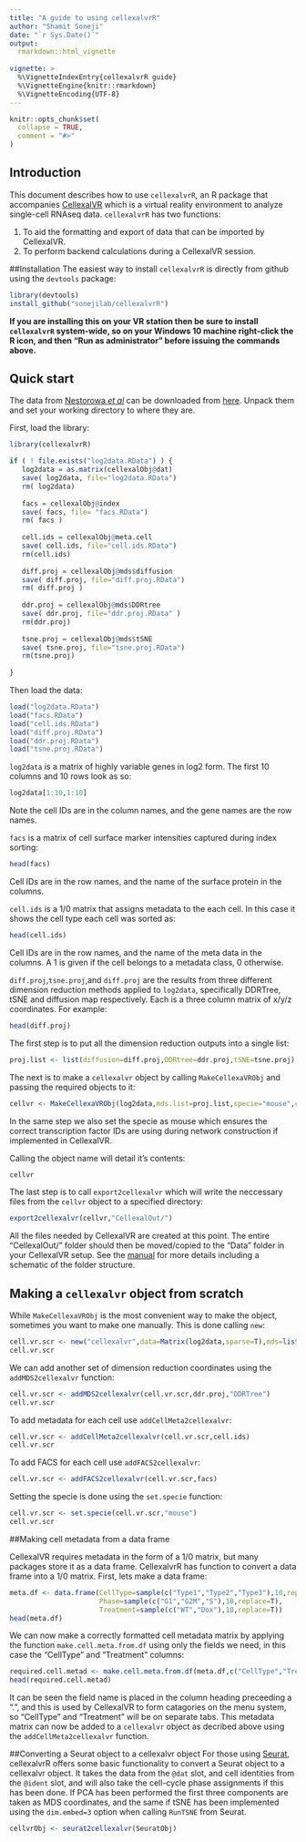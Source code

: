 ```yaml
---
title: "A guide to using cellexalvrR"
author: "Shamit Soneji"
date: "`r Sys.Date()`"
output:
  rmarkdown::html_vignette
  
vignette: >
  %\VignetteIndexEntry{cellexalvrR guide}
  %\VignetteEngine{knitr::rmarkdown}
  %\VignetteEncoding{UTF-8}
---
```


```r
knitr::opts_chunk$set(
  collapse = TRUE,
  comment = "#>"
)
```

## Introduction

This document describes how to use `cellexalvrR`, an R package that accompanies [CellexalVR](wwww.cellexalvr.med.lu.se) which is a virtual reality environment to analyze single-cell RNAseq data. `cellexalvrR` has two functions:

1. To aid the formatting and export of data that can be imported by CellexalVR.
2. To perform backend calculations during a CellexalVR session.

##Installation
The easiest way to install `cellexalvrR` is directly from github using the `devtools` package:

```r
library(devtools)
install_github("sonejilab/cellexalvrR")
```

**If you are installing this on your VR station then be sure to install `cellexalvrR` system-wide, so on your Windows 10 machine right-click the R icon, and then "Run as administrator" before issuing the commands above.**


## Quick start

The data from [Nestorowa *et al*](http://www.bloodjournal.org/content/128/8/e20.long?sso-checked=true) can be downloaded from [here](https://www.cellexalvr.med.lu.se/download#). Unpack them and set your working directory to where they are.

First, load the library:

```r
library(cellexalvrR)

if ( ! file.exists("log2data.RData") ) {
   log2data = as.matrix(cellexalObj@dat)
   save( log2data, file="log2data.RData")
   rm( log2data)
   
   facs = cellexalObj@index
   save( facs, file= "facs.RData")
   rm( facs )
   
   cell.ids = cellexalObj@meta.cell
   save( cell.ids, file="cell.ids.RData")
   rm(cell.ids)
   
   diff.proj = cellexalObj@mds$diffusion
   save( diff.proj, file="diff.proj.RData")
   rm( diff.proj )
   
   ddr.proj = cellexalObj@mds$DDRtree
   save( ddr.proj, file="ddr.proj.RData" )
   rm(ddr.proj)
   
   tsne.proj = cellexalObj@mds$tSNE
   save( tsne.proj, file="tsne.proj.RData")
   rm(tsne.proj)
   
}
```

Then load the data:
```r
	
load("log2data.RData")
load("facs.RData")
load("cell.ids.RData")
load("diff.proj.RData")
load("ddr.proj.RData")
load("tsne.proj.RData")
```

`log2data` is a matrix of highly variable genes in log2 form. The first 10 columns and 10 rows look as so:

```r
log2data[1:10,1:10]
```
Note the cell IDs are in the column names, and the gene names are the row names.

`facs` is a matrix of cell surface marker intensities captured during index sorting:

```r
head(facs)
```
Cell IDs are in the row names, and the name of the surface protein in the columns.

`cell.ids` is a 1/0 matrix that assigns metadata to the each cell. In this case it shows the cell type 
each cell was sorted as:

```r
head(cell.ids)
```
Cell IDs are in the row names, and the name of the meta data in the columns. A 1 is given if the cell 
belongs to a metadata class, 0 otherwise.

`diff.proj`,`tsne.proj`,and `diff.proj` are the results from three different dimension reduction methods 
applied to `log2data`, specifically DDRTree, tSNE and diffusion map respectively. Each is a three column matrix 
of x/y/z coordinates. For example:

```r
head(diff.proj)
```

The first step is to put all the dimension reduction outputs into a single list:

```r
proj.list <- list(diffusion=diff.proj,DDRtree=ddr.proj,tSNE=tsne.proj)
```

The next is to make a `cellexalvr` object by calling `MakeCellexaVRObj` and passing the required objects to it:

```r
cellvr <- MakeCellexaVRObj(log2data,mds.list=proj.list,specie="mouse",cell.meta=cell.ids,facs.data=facs)
```
In the same step we also set the specie as mouse which ensures the correct 
transcription factor IDs are using during network construction if implemented in CellexalVR.

Calling the object name will detail it's contents:

```r
cellvr
```

The last step is to call `export2cellexalvr` which will write the neccessary files from the `cellvr` object 
to a specified directory:

```r
export2cellexalvr(cellvr,"CellexalOut/")
```

All the files needed by CellexalVR are created at this point. The entire "CellexalOut/" folder should then be 
moved/copied to the "Data" folder in your CellexalVR setup. See the [manual](https://www.cellexalvr.med.lu.se/manual)
 for more details including a schematic of the folder structure.

## Making a `cellexalvr` object from scratch
While `MakeCellexaVRObj` is the most convenient way to make the object, sometimes you want to make one manually. 
This is done calling `new`:

```r
cell.vr.scr <- new("cellexalvr",data=Matrix(log2data,sparse=T),mds=list(tsne=tsne.proj))
cell.vr.scr
```

We can add another set of dimension reduction coordinates using the `addMDS2cellexalvr` function:

```r
cell.vr.scr <- addMDS2cellexalvr(cell.vr.scr,ddr.proj,"DDRTree")
cell.vr.scr
```

To add metadata for each cell use `addCellMeta2cellexalvr`:
```r
cell.vr.scr <- addCellMeta2cellexalvr(cell.vr.scr,cell.ids)
cell.vr.scr

```

To add FACS for each cell use `addFACS2cellexalvr`:
```r
cell.vr.scr <- addFACS2cellexalvr(cell.vr.scr,facs)
```

Setting the specie is done using the `set.specie` function:

```r
cell.vr.scr <- set.specie(cell.vr.scr,"mouse")
cell.vr.scr
```

##Making cell metadata from a data frame

CellexalVR requires metadata in the form of a 1/0 matrix, but many packages store it as a data frame. 
CellexalvrR has function to convert a data frame into a 1/0 matrix. First, lets make a data frame:

```r
meta.df <- data.frame(CellType=sample(c("Type1","Type2","Type3"),10,replace=T),
                      Phase=sample(c("G1","G2M","S"),10,replace=T),
                      Treatment=sample(c("WT","Dox"),10,replace=T))
head(meta.df)

```

We can now make a correctly formatted cell metadata matrix by applying the function `make.cell.meta.from.df` 
using only the fields we need, in this case the "CellType" and "Treatment" columns:
```r

required.cell.metad <- make.cell.meta.from.df(meta.df,c("CellType","Treatment"))
head(required.cell.metad)

```

It can be seen the field name is placed in the column heading preceeding a ".", and this is used by 
CellexalVR to form catagories on the menu system, so "CellType" and "Treatment" will be on separate tabs. 
This metadata matrix can now be added to a `cellexalvr` object as decribed above using the `addCellMeta2cellexalvr` 
function.

##Converting a Seurat object to a cellexalvr object
For those using [Seurat](https://satijalab.org/seurat/), cellexalvrR offers some basic functionality 
to convert a Seurat object to a cellexalvr object. It takes the data from the `@dat` slot, and cell 
identities from the `@ident` slot, and will also take the cell-cycle phase assignments if this has been done.
 If PCA has been performed the first three components are taken as MDS coordinates, and the same if tSNE has
  been implemented using the `dim.embed=3` option when calling `RunTSNE` from Seurat.

```r
cellvrObj <- seurat2cellexalvr(SeuratObj)
```







